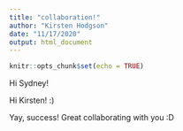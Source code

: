 ```yaml
---
title: "collaboration!"
author: "Kirsten Hodgson"
date: "11/17/2020"
output: html_document
---
```


```r
knitr::opts_chunk$set(echo = TRUE)
```

Hi Sydney!

Hi Kirsten! :)

Yay, success! Great collaborating with you :D